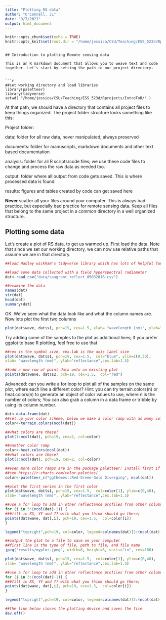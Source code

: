 ```yaml
---
title: "Plotting RS data"
author: "O'Connell, JL"
date: "9/7/2021"
output: html_document
---
```


```r
knitr::opts_chunk$set(echo = TRUE)
knitr::opts_knit$set(root.dir = "/home/jessica/CSU/Teaching/ESS_523d/Rprojects/IntroToR/")
```

```

## Introduction to plotting Remote sensing data

This is an R markdown document that allows you to weave text and code together. Let's start by setting the path to our project directory. 


```r
##set working directory and load libraries
library(paletteer)
library(tidyverse)
setwd( "/home/jessica/CSU/Teaching/ESS_523d/Rprojects/IntroToR/" )

```

At that path, we should have a directory that contains all project files to keep things organized. The project folder structure looks something like this:

Project folder:

data: folder for all raw data, never manipulated, always preserved

documents: folder for manuscripts, markdown documents and other text based documentation

analysis: folder for all R scripts/code files; we use these code files to change and process the raw data as needed too.

output: folder where all output from code gets saved. This is where processed data is found

results: figures and tables created by code can get saved here

**Never** scatter all your files around your computer. This is always bad practice, but especially bad practice for remote sensing data. Keep all files that belong to the same project in a common directory in a well organized structure. 

## Plotting some data

Let's create a plot of RS data, to get us warmed up. First load the data. Note that since we set our working directory, we can now use relative paths that assume we are in that directory.

```r
##load Hadley wickham's tidyverse library which has lots of helpful functions. See the R for data science book in your syllabus. 

##load some data collected with a field hyperspectral radiometer
dat<-read_csv("data/seagrant_reflect_05032016.csv")

##examine the data
names(dat)
str(dat)
head(dat)
summary(dat)
```

OK. We've seen what the data look like and what the column names are. Now lets plot the first two columns

```r

plot(dat$wave, dat$s1, pch=19, cex=1.5, xlab= "wavelength (nm)", ylab="reflectance", col="blue")

```


Try adding some of the samples to the plot as additional lines; If you prefer ggplot to base R plotting, feel free to use that

```r

##cex is the symbol size, cex.lab is the axis label size
plot(dat$wave, dat$s1, pch=19, cex=1.5,  col="blue", ylim=c(0,30),
xlab= "wavelength (nm)", ylab="reflectance",cex.lab=1.5)

##add a new row of point data onto an existing plot
points(dat$wave, dat$s2, pch=19, cex=1.5,  col="red")

```

Advanced: can you write a for loop to plot all of the samples on the same plot, where each line a different color? Hint: you can try terrain.colors(n) or heat.colors(n) to generate an object of color values to use, where n is the number of colors; You can also grab a column in a data frame or tribble by using its column number.



```r
dat<-data.frame(dat)
##set up your color scheme, below we make a color ramp with as many columns as our data
color<-terrain.colors(ncol(dat))

##what colors are these?
plot(1:ncol(dat), pch=19, cex=2, col=color)

##another color ramp
color<-heat.colors(ncol(dat))
##what colors are these?
plot(1:ncol(dat), pch=19, cex=2, col=color)

##even more color ramps are in the package paletteer; Install first if you need to
##see https://r-charts.com/color-palettes/
color<-paletteer_c("ggthemes::Red-Green-Gold Diverging", ncol(dat)) 

##plot the first series in the first color
plot(dat$wave, dat$s1, pch=19, cex=1.5,  col=color[1], ylim=c(0,40),
xlab= "wavelength (nm)", ylab="reflectance",cex.lab=1.5)

##use a for loop to add in other reflectance profiles from other columns, plotted in new colors
for (i in 3:(ncol(dat)-1)) {
###fill in XX, YY and ?? with what you think should go there; 
points(dat$wave, dat[,i], pch=19, cex=1.5,  col=color[i])
}

legend("topright",pch=19, col=color, legend=colnames(dat)[2:(ncol(dat)-1)], title="plot")
```



```r

##output the plot to a file to save on your computer
##first line is the type of file, path to file, and file name
jpeg("results/myplot.jpeg", width=6, height=6, units="in", res=180)

plot(dat$wave, dat$s1, pch=19, cex=1.5,  col=color[1], ylim=c(0,40),
xlab= "wavelength (nm)", ylab="reflectance",cex.lab=1.5)

##use a for loop to add in other reflectance profiles from other columns, plotted in new colors
for (i in 3:(ncol(dat)-1)) {
###fill in XX, YY and ?? with what you think should go there; 
points(dat$wave, dat[,i], pch=19, cex=1.5,  col=color[i])
}

legend("topright",pch=19, col=color, legend=colnames(dat)[2:(ncol(dat)-1)], title="plot")

##the line below closes the plotting device and saves the file
dev.off()


```